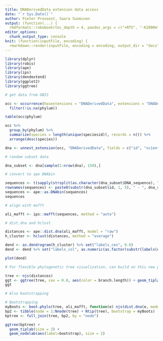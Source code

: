 ```yaml
---
title: DNADerivedData extension data access
date: "`r Sys.Date()`"
author: Pieter Provoost, Saara Suominen
output: (function(...) {
  rmdformats::robobook(toc_depth = 4, pandoc_args = c("+RTS", "-K2000m", "-RTS"), ...) })
editor_options: 
  chunk_output_type: console
knit: (function(inputFile, encoding) {
  rmarkdown::render(inputFile, encoding = encoding, output_dir = "docs") })  
---
```


```r
library(dplyr)
library(robis)
library(ape)
library(ips)
library(dendextend)
library(ggplot2)
library(ggtree)

# get data from OBIS

occ <- occurrence(hasextensions = "DNADerivedData", extensions = "DNADerivedData") %>%
  filter(!is.na(phylum))

table(occ$phylum)

occ %>%
  group_by(phylum) %>%
  summarize(species = length(unique(speciesid)), records = n()) %>%
  arrange(desc(species))

dna <- unnest_extension(occ, "DNADerivedData", fields = c("id", "scientificName", "phylum", "class", "order", "family", "genus", "species", "eventDate"))

# random subset data

dna_subset <- dna[sample(1:nrow(dna), 150),]

# convert to ape DNAbin

sequences <- t(sapply(strsplit(as.character(dna_subset$DNA_sequence), ""), tolower))
rownames(sequences) <- paste0(substr(dna_subset$id, 1, 5), " - ", dna_subset$phylum)
sequences <- ape::as.DNAbin(sequences)
sequences

# align with mafft

ali_mafft <- ips::mafft(sequences, method = "auto")

# dist.dna and hclust

distances <- ape::dist.dna(ali_mafft, model = "raw")
h_cluster <- hclust(distances, method = "average")

dend <- as.dendrogram(h_cluster) %>% set("labels_cex", 0.6)
dend <- dend %>% set("labels_col", as.numeric(as.factor(substr(labels(dend), 9, 100))))

plot(dend)

# For flexible phylogenetic tree visualization, can build on this new package:

tree <- njs(distances)
ggt <- ggtree(tree, cex = 0.8, aes(color = branch.length)) + geom_tiplab(size = 2)
ggt

# Also bootstrapping

# Bootstrapping
myBoots <- boot.phylo(tree, ali_mafft, function(e) njs(dist.dna(e, model = "TN93")))
bp2 <- tibble(node = 1:Nnode(tree) + Ntip(tree), bootstrap = myBoots)
bptree <- full_join(tree, bp2, by = "node")

ggtree(bptree) +
  geom_tiplab(size = 2) +
  geom_nodelab(aes(label=bootstrap), size = 2)
```